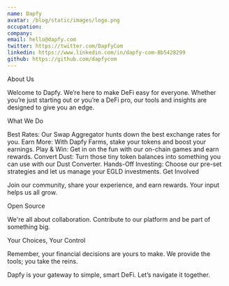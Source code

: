 ```yaml
---
name: Dapfy
avatar: /blog/static/images/logo.png
occupation:
company:
email: hello@dapfy.com
twitter: https://twitter.com/DapfyCom
linkedin: https://www.linkedin.com/in/dapfy-com-8b5428299
github: https://github.com/dapfycom
---
```


About Us

Welcome to Dapfy. We’re here to make DeFi easy for everyone. Whether you’re just starting out or you’re a DeFi pro, our tools and insights are designed to give you an edge.

What We Do

Best Rates: Our Swap Aggregator hunts down the best exchange rates for you.
Earn More: With Dapfy Farms, stake your tokens and boost your earnings.
Play & Win: Get in on the fun with our on-chain games and earn rewards.
Convert Dust: Turn those tiny token balances into something you can use with our Dust Converter.
Hands-Off Investing: Choose our pre-set strategies and let us manage your EGLD investments.
Get Involved

Join our community, share your experience, and earn rewards. Your input helps us all grow.

Open Source

We're all about collaboration. Contribute to our platform and be part of something big.

Your Choices, Your Control

Remember, your financial decisions are yours to make. We provide the tools; you take the reins.

Dapfy is your gateway to simple, smart DeFi. Let’s navigate it together.
